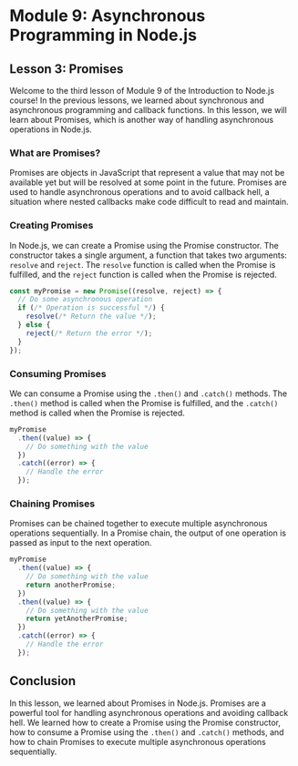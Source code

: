 # Module 9: Asynchronous Programming in Node.js

## Lesson 3: Promises

Welcome to the third lesson of Module 9 of the Introduction to Node.js course! In the previous lessons, we learned about synchronous and asynchronous programming and callback functions. In this lesson, we will learn about Promises, which is another way of handling asynchronous operations in Node.js.

### What are Promises?

Promises are objects in JavaScript that represent a value that may not be available yet but will be resolved at some point in the future. Promises are used to handle asynchronous operations and to avoid callback hell, a situation where nested callbacks make code difficult to read and maintain.

### Creating Promises

In Node.js, we can create a Promise using the Promise constructor. The constructor takes a single argument, a function that takes two arguments: `resolve` and `reject`. The `resolve` function is called when the Promise is fulfilled, and the `reject` function is called when the Promise is rejected.

```javascript
const myPromise = new Promise((resolve, reject) => {
  // Do some asynchronous operation
  if (/* Operation is successful */) {
    resolve(/* Return the value */);
  } else {
    reject(/* Return the error */);
  }
});
```

### Consuming Promises

We can consume a Promise using the `.then()` and `.catch()` methods. The `.then()` method is called when the Promise is fulfilled, and the `.catch()` method is called when the Promise is rejected.

```javascript
myPromise
  .then((value) => {
    // Do something with the value
  })
  .catch((error) => {
    // Handle the error
  });
```

### Chaining Promises

Promises can be chained together to execute multiple asynchronous operations sequentially. In a Promise chain, the output of one operation is passed as input to the next operation.

```javascript
myPromise
  .then((value) => {
    // Do something with the value
    return anotherPromise;
  })
  .then((value) => {
    // Do something with the value
    return yetAnotherPromise;
  })
  .catch((error) => {
    // Handle the error
  });
```

## Conclusion

In this lesson, we learned about Promises in Node.js. Promises are a powerful tool for handling asynchronous operations and avoiding callback hell. We learned how to create a Promise using the Promise constructor, how to consume a Promise using the `.then()` and `.catch()` methods, and how to chain Promises to execute multiple asynchronous operations sequentially.

